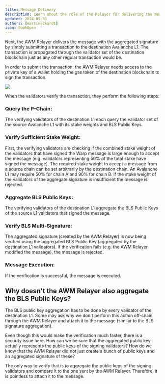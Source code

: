 ```yaml
---
title: Message Delivery
description: Learn about the role of the Relayer for delivering the message.
updated: 2024-05-31
authors: [martineckardt]
icon: BookOpen
---
```



Next, the AWM Relayer delivers the message with the aggregated signature by simply submitting a transaction to the destination Avalanche L1. The transaction is propagated through the validator set of the destination blockchain just as any other regular transaction would be.

In order to submit the transaction, the AWM Relayer needs access to the private key of a wallet holding the gas token of the destination blockchain to sign the transaction.

![](/common-images/awm/relayer-delivery.png)

When the validators verify the transaction, they perform the following steps:

<Steps>
<Step>
 
### Query the P-Chain:
The verifying validators of the destination L1 each query the validator set of the source Avalanche L1 with its stake weights and BLS Public Keys.

</Step>
 
<Step>
 
### Verify Sufficient Stake Weight:
First, the verifying validators are checking if the combined stake weight of the validators that have signed the Warp message is large enough to accept the message (e.g. validators representing 50% of the total stake have signed the message). The required stake weight to accept a message from a source chain can be set arbitrarily by the destination chain. An Avalanche L1 may require 50% for chain A and 90% for chain B. If the stake weight of the validators of the aggregate signature is insufficient the message is rejected.

</Step>

<Step>
 
### Aggregate BLS Public Keys:
The verifying validators of the destination L1 aggregate the BLS Public Keys of the source L1 validators that signed the message. 

</Step>
 
<Step>
 
### Verify BLS Multi-Signature:
The aggregated signature (created by the AWM Relayer) is now being verified using the aggregated BLS Public Key (aggregated by the destination L1 validators). If the verification fails (e.g. the AWM Relayer modified the message), the message is rejected.

</Step>

<Step>
 
### Message Execution:
If the verification is successful, the message is executed. 

</Step>

</Steps>


## Why doesn't the AWM Relayer also aggregate the BLS Public Keys?

The BLS public key aggregation has to be done by every validator of the destination L1. Some may ask why we don't perform this action off-chain through the AWM Relayer and attach it to the message (similar to the BLS signature aggregation).

Even though this would make the verification much faster, there is a security issue here. How can we be sure that the aggregated public key actually represents the public keys of the signing validators? How do we know that the AWM Relayer did not just create a bunch of public keys and an aggregated signature of these?

The only way to verify that is to aggregate the public keys of the signing validators and compare it to the one sent by the AWM Relayer. Therefore, it is pointless to attach it to the message.

<Quiz quizId="314"/>
